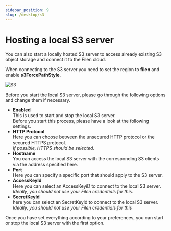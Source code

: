 ```yaml
---
sidebar_position: 9
slug: /desktop/s3
---
```


# Hosting a local S3 server

You can also start a locally hosted S3 server to access already existing S3 object storage and connect it to the Filen cloud.

When connecting to the S3 server you need to set the region to **filen** and enable **s3ForcePathStyle**.

![S3](/img/desktops3.png)

Before you start the local S3 server, please go through the following options and change them if necessary.

-   **Enabled**  
    This is used to start and stop the local S3 server.  
    Before you start this process, please have a look at the following settings.
-   **HTTP Protocol**  
    Here you can choose between the unsecured HTTP protocol or the secured HTTPS protocol.  
     _If possible, HTTPS should be selected._
-   **Hostname**  
    You can access the local S3 server with the corresponding S3 clients via the address specified here.
-   **Port**  
     Here you can specify a specific port that should apply to the S3 server.
-   **AccessKeyId**  
     Here you can select an AccessKeyiD to connect to the local S3 server.  
    _Ideally, you should not use your Filen credentials for this._
-   **SecretKeyId**  
     here you can select an SecretKeyId to connect to the local S3 server.  
    _Ideally, you should not use your Filen credentials for this_

Once you have set everything according to your preferences, you can start or stop the local S3 server with the first option.
